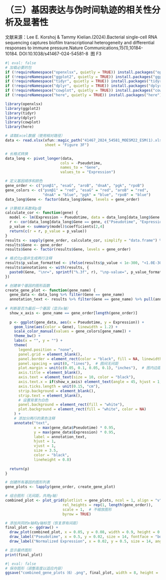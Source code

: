 # （三）基因表达与伪时间轨迹的相关性分析及显著性  

文献来源：Lee E. Korshoj & Tammy Kielian.(2024).Bacterial single-cell RNA sequencing captures biofilm transcriptional heterogeneity and differential responses to immune pressure.Nature Communications,15(1),10184-10184. DOI:10.1038/s41467-024-54581-8  图 F3     

```r
#| eval: false
# 加载必要的包
if (!requireNamespace("openxlsx", quietly = TRUE)) install.packages("openxlsx")
if (!requireNamespace("ggplot2", quietly = TRUE)) install.packages("ggplot2")
if (!requireNamespace("tidyr", quietly = TRUE)) install.packages("tidyr")
if (!requireNamespace("dplyr", quietly = TRUE)) install.packages("dplyr")
if (!requireNamespace("cowplot", quietly = TRUE)) install.packages("cowplot")
if (!requireNamespace("here", quietly = TRUE)) install.packages("here")

library(openxlsx)
library(ggplot2)
library(tidyr)
library(dplyr)
library(cowplot)
library(here)

# 读取Excel数据（使用相对路径）
data <- read.xlsx(xfun::magic_path("41467_2024_54581_MOESM22_ESM(1).xlsx"), 
                  sheet = "Figure 3F")

# 长格式转换
data_long <- pivot_longer(data, 
                         cols = -Pseudotime, 
                         names_to = "Gene", 
                         values_to = "Expression")

# 定义基因顺序和颜色
gene_order <- c("psmβ1", "esaG", "aroB", "dnaA", "pgk", "rpoB")
gene_colors <- c("psmβ1" = "red", "esaG" = "red", "aroB" = "red", 
                 "dnaA" = "blue", "pgk" = "blue", "rpoB" = "blue")
data_long$Gene <- factor(data_long$Gene, levels = gene_order)

# 计算相关系数和p值
calculate_cor <- function(gene) {
  model <- lm(Expression ~ Pseudotime, data = data_long[data_long$Gene == gene, ])
  r <- cor(data_long[data_long$Gene == gene, c("Pseudotime", "Expression")])[1,2]
  p_value <- summary(model)$coefficients[2,4]
  return(c(r = r, p_value = p_value))
}
results <- sapply(gene_order, calculate_cor, simplify = "data.frame") %>% t() %>% as.data.frame()
results$Gene <- gene_order
results$Gene <- factor(results$Gene, levels = gene_order)

# 格式化p值并生成两行注释
results$p_value_formatted <- ifelse(results$p_value < 1e-300, "<1.0E-300", sprintf("%.3e", results$p_value))
results$annotations <- with(results, {
  paste0(Gene, "\nr=", sprintf("%.3f", r), "\np-value=", p_value_formatted)
})

# 创建单个基因的图形函数
create_gene_plot <- function(gene_name) {
  gene_data <- data_long %>% filter(Gene == gene_name)
  annotation_text <- results %>% filter(Gene == gene_name) %>% pull(annotations)
  
# 判断是否为最后一个基因（显示x轴）
  show_x_axis <- gene_name == gene_order[length(gene_order)]
  
  p <- ggplot(gene_data, aes(x = Pseudotime, y = Expression)) +
    geom_line(aes(color = Gene), linewidth = 1.2) +
    scale_color_manual(values = gene_colors[gene_name]) +
    theme_bw() +
    labs(x = "", y = "") +
    theme(
      legend.position = "none",
      panel.grid = element_blank(),
      panel.border = element_rect(color = "black", fill = NA, linewidth = 0.5),
      panel.spacing = unit(0, "lines"),  # 图间无间距
      plot.margin = unit(c(0.05, 0.1, 0.05, 0.1), "inches"),  # 图内边距
      axis.title = element_blank(),
      axis.text = element_text(size = 10, color = "black"),
      axis.text.x = if(show_x_axis) element_text(angle = 45, hjust = 1, size = 10) else element_blank(),
      axis.ticks.length = unit(0.15, "cm"),
      strip.background = element_blank(),
      strip.text = element_blank(),
      # 设置背景为白色
      panel.background = element_rect(fill = "white"),
      plot.background = element_rect(fill = "white", color = NA)
    ) +
    # 添加分两行的黑色注释
    annotate("text", 
             x = max(gene_data$Pseudotime) * 0.95, 
             y = max(gene_data$Expression) * 0.95, 
             label = annotation_text, 
             hjust = 1, 
             vjust = 1, 
             size = 3.5, 
             color = "black",
             lineheight = 0.8)
  
  return(p)
}

# 创建所有基因的图形列表
gene_plots <- lapply(gene_order, create_gene_plot)

# 组合图形（无间距，共用y轴）
combined_plot <- plot_grid(plotlist = gene_plots, ncol = 1, align = "v", axis = "l", 
                          rel_heights = rep(1, length(gene_order)), 
                          scale = 1,  # 不缩放图形
                          byrow = TRUE)

# 添加共同的x轴和y轴标签（恢复原有间距）
final_plot <- ggdraw() +
  draw_plot(combined_plot, x = 0.05, y = 0.08, width = 0.9, height = 0.85) +  # 调整图表位置和大小
  draw_label("Pseudotime", x = 0.5, y = 0.02, size = 14, fontface = "bold", vjust = 0) +  # 调整x轴标签位置
  draw_label("Normalized Expression", x = 0.02, y = 0.5, size = 14, angle = 90, fontface = "bold", hjust = 0)  # 调整y轴标签位置

# 显示最终图形
print(final_plot)
```

```R
#| eval: false
# 保存图形（调整高度以适应内容）
ggsave("combined_gene_plots（6）.png", final_plot, width = 8, height = 10, dpi = 300)
```
